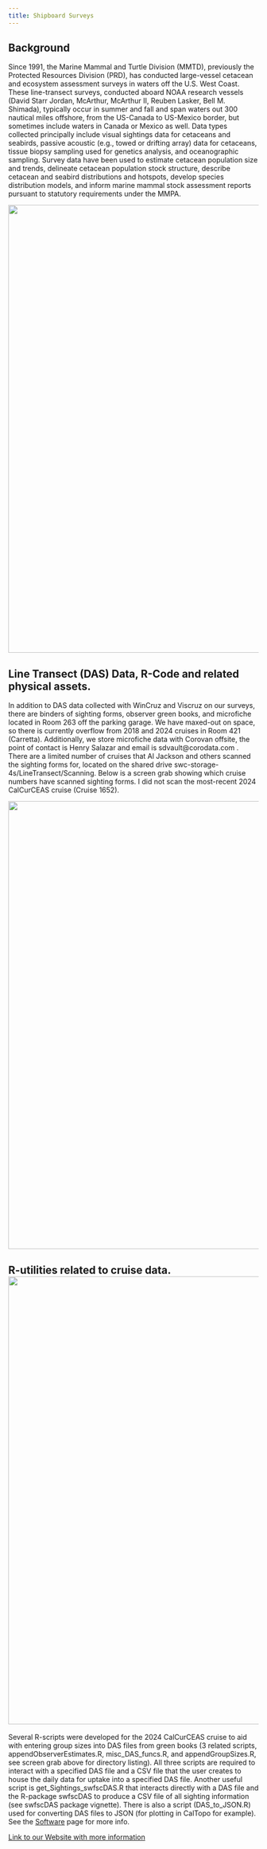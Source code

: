 ```yaml
---
title: Shipboard Surveys
---
```


## Background

Since 1991, the Marine Mammal and Turtle Division (MMTD), previously the Protected Resources Division (PRD), has conducted large-vessel cetacean and ecosystem assessment surveys in waters off the U.S. West Coast. These line-transect surveys, conducted aboard NOAA research vessels (David Starr Jordan, McArthur, McArthur II, Reuben Lasker, Bell M. Shimada), typically occur in summer and fall and span waters out 300 nautical miles offshore, from the US-Canada to US-Mexico border, but sometimes include waters in Canada or Mexico as well. Data types collected principally include visual sightings data for cetaceans and seabirds, passive acoustic (e.g., towed or drifting array) data for cetaceans, tissue biopsy sampling used for genetics analysis, and oceanographic sampling. Survey data have been used to estimate cetacean population size and trends, delineate cetacean population stock structure, describe cetacean and seabird distributions and hotspots, develop species distribution models, and inform marine mammal stock assessment reports pursuant to statutory requirements under the MMPA.

![](images/RV-Data.PNG){width="900"}

## Line Transect (DAS) Data, R-Code and related physical assets.

In addition to DAS data collected with WinCruz and Viscruz on our surveys, there are binders of sighting forms, observer green books, and microfiche located in Room 263 off the parking garage. We have maxed-out on space, so there is currently overflow from 2018 and 2024 cruises in Room 421 (Carretta). Additionally, we store microfiche data with Corovan offsite, the point of contact is Henry Salazar and email is sdvault\@corodata.com . There are a limited number of cruises that Al Jackson and others scanned the sighting forms for, located on the shared drive swc-storage-4s/LineTransect/Scanning. Below is a screen grab showing which cruise numbers have scanned sighting forms. I did not scan the most-recent 2024 CalCurCEAS cruise (Cruise 1652).

![](images/Scanned_RV-Data.png){width="900"}

## R-utilities related to cruise data. ![](images/R_utilities.png){width="900"} 

Several R-scripts were developed for the 2024 CalCurCEAS cruise to aid with entering group sizes into DAS files from green books (3 related scripts, appendObserverEstimates.R, misc_DAS_funcs.R, and appendGroupSizes.R, see screen grab above for directory listing). All three scripts are required to interact with a specified DAS file and a CSV file that the user creates to house the daily data for uptake into a specified DAS file. Another useful script is get_Sightings_swfscDAS.R that interacts directly with a DAS file and the R-package swfscDAS to produce a CSV file of all sighting information (see swfscDAS package vignette). There is also a script (DAS_to_JSON.R) used for converting DAS files to JSON (for plotting in CalTopo for example). See the [Software](https://cmap-swfsc.github.io/CMAP-SWFSC/content/Software.html) page for more info.

[Link to our Website with more information](https://www.fisheries.noaa.gov/west-coast/science-data/ship-based-cetacean-and-ecosystem-assessment-surveys-california-current)
